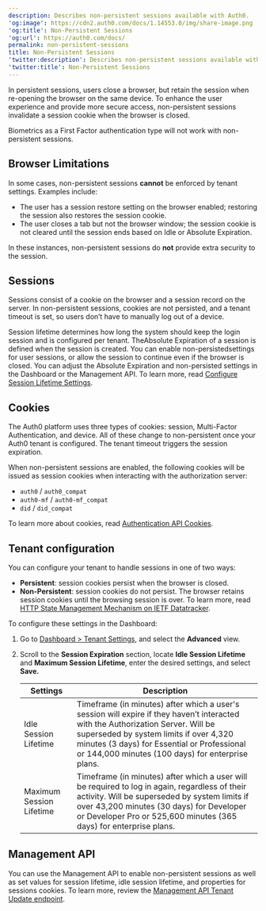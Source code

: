 ```yaml
---
description: Describes non-persistent sessions available with Auth0.
'og:image': https://cdn2.auth0.com/docs/1.14553.0/img/share-image.png
'og:title': Non-Persistent Sessions
'og:url': https://auth0.com/docs/
permalink: non-persistent-sessions
title: Non-Persistent Sessions
'twitter:description': Describes non-persistent sessions available with Auth0.
'twitter:title': Non-Persistent Sessions
---
```

In persistent sessions, users close a browser, but retain the session when re-opening the browser on the same device. To enhance the user experience and provide more secure access, non-persistent sessions invalidate a <Tooltip tip="Session Cookie: Entity that, when present, allows the user to be considered authenticated." cta="View Glossary" href="/docs/glossary?term=session+cookie">session cookie</Tooltip> when the browser is closed.

<Warning>

Biometrics as a First Factor authentication type will not work with non-persistent sessions.

</Warning>

## Browser Limitations

In some cases, non-persistent sessions **cannot** be enforced by tenant settings. Examples include:

* The user has a session restore setting on the browser enabled; restoring the session also restores the session cookie.
* The user closes a tab but not the browser window; the session cookie is not cleared until the session ends based on Idle or Absolute Expiration.

<Callout icon="file-lines" color="#0EA5E9" iconType="regular">

In these instances, non-persistent sessions do **not** provide extra security to the session.

</Callout>

## Sessions

Sessions consist of a cookie on the browser and a session record on the server. In non-persistent sessions, cookies are not persisted, and a tenant timeout is set, so users don’t have to manually log out of a device.

Session lifetime determines how long the system should keep the login session and is configured per tenant. TheAbsolute Expiration of a session is defined when the session is created. You can enable non-persistedsettings for user sessions, or allow the session to continue even if the browser is closed. You can adjust the Absolute Expiration and non-persisted settings in the Dashboard or the <Tooltip tip="Management API: A product to allow customers to perform administrative tasks." cta="View Glossary" href="/docs/glossary?term=Management+API">Management API</Tooltip>. To learn more, read [Configure Session Lifetime Settings](/docs/manage-users/sessions/configure-session-lifetime-settings).

## Cookies

The Auth0 platform uses three types of cookies: session, <Tooltip tip="Multi-factor authentication (MFA): User authentication process that uses a factor in addition to username and password such as a code via SMS." cta="View Glossary" href="/docs/glossary?term=Multi-Factor+Authentication">Multi-Factor Authentication</Tooltip>, and device. All of these change to non-persistent once your Auth0 tenant is configured. The tenant timeout triggers the session expiration.

When non-persistent sessions are enabled, the following cookies will be issued as session cookies when interacting with the <Tooltip tip="Authorization Server: Centralized server that contributes to defining the boundaries of a user’s access. For example, your authorization server can control the data, tasks, and features available to a user." cta="View Glossary" href="/docs/glossary?term=authorization+server">authorization server</Tooltip>:

* `auth0` / `auth0_compat`
* `auth0-mf` / `auth0-mf_compat`
* `did` / `did_compat`

To learn more about cookies, read [Authentication API Cookies](/docs/manage-users/cookies/authentication-api-cookies).

## Tenant configuration

You can configure your tenant to handle sessions in one of two ways:

* **Persistent**: session cookies persist when the browser is closed.
* **Non-Persistent**: session cookies do not persist. The browser retains session cookies until the browsing session is over. To learn more, read [HTTP State Management Mechanism on IETF Datatracker](https://datatracker.ietf.org/doc/rfc2109/).

To configure these settings in the Dashboard:

1. Go to [Dashboard > Tenant Settings](https://manage.auth0.com/#/tenant), and select the **Advanced** view.
2. Scroll to the **Session Expiration** section, locate **Idle Session Lifetime** and **Maximum Session Lifetime**, enter the desired settings, and select **Save.**

   <table class="table"><thead>
   <tr>
   <th><strong>Settings</strong></th>
   <th><strong>Description</strong></th>
   </tr>
   </thead>
   <tbody>
   <tr>
   <td>Idle Session Lifetime</td>
   <td>Timeframe (in minutes) after which a user's session will expire if they haven’t interacted with the Authorization Server. Will be superseded by system limits if over 4,320 minutes (3 days) for Essential or Professional or 144,000 minutes (100 days) for enterprise plans.</td>
   </tr>
   <tr>
   <td>Maximum Session Lifetime</td>
   <td>Timeframe (in minutes) after which a user will be required to log in again, regardless of their activity. Will be superseded by system limits if over 43,200 minutes (30 days) for Developer or Developer Pro or 525,600 minutes (365 days) for enterprise plans.</td>
   </tr>
   </tbody>
   </table>

## Management API

You can use the Management API to enable non-persistent sessions as well as set values for session lifetime, idle session lifetime, and properties for sessions cookies. To learn more, review the [Management API Tenant Update endpoint](https://auth0.com/docs/api/management/v2/tenants/patch-settings).